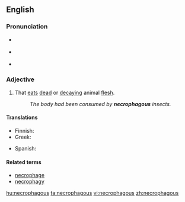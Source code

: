 {{was wotd|2008|July|16}}
==English==

===Pronunciation===
* {{a|UK}} {{IPA|/nɛˈkɹɒf.ə.ɡəs/}}
* {{a|US}} {{IPA|/nɛˈkɹɑ.fə.ɡəs/}}
* {{audio|en-us-necrophagous.ogg|Audio (US)|lang=en}}

===Adjective===
{{en-adj}}

# That [[eat]]s [[dead]] or [[decaying]] animal [[flesh]].
#: ''The body had been consumed by '''necrophagous''' insects.''

====Translations====
{{trans-top|that eats dead or decaying flesh}}
* Finnish: {{t|fi|raatoja syövä}}
* Greek: {{t+|el|νεκροφάγος|tr=nekrofágos|sc=Grek}}
{{trans-mid}}
* Spanish: {{t|es|necrófago}}
{{trans-bottom}}

====Related terms====
* [[necrophage]]
* [[necrophagy]]

[[hu:necrophagous]]
[[ta:necrophagous]]
[[vi:necrophagous]]
[[zh:necrophagous]]